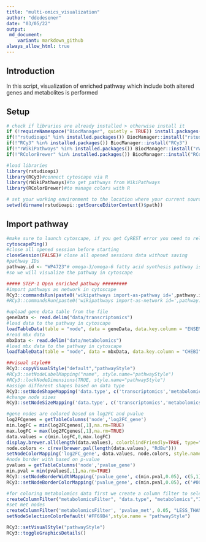 ```yaml
---
title: "multi-omics_visualization"
author: "ddedesener"
date: "03/05/22"
output:
 md_document:
    variant: markdown_github
always_allow_html: true
---
```

## Introduction
In this script, visualization of enriched pathway which include both altered genes and metabolites is performed

## Setup
```r
# check if libraries are already installed > otherwise install it
if (!requireNamespace("BiocManager", quietly = TRUE)) install.packages("BiocManager")
if(!"rstudioapi" %in% installed.packages()) BiocManager::install("rstudioapi")
if(!"RCy3" %in% installed.packages()) BiocManager::install("RCy3")
if(!"rWikiPathways" %in% installed.packages()) BiocManager::install("rWikiPathways")
if(!"RColorBrewer" %in% installed.packages()) BiocManager::install("RColorBrewer")

#load libraries
library(rstudioapi)
library(RCy3)#connect cytoscape via R
library(rWikiPathways)#to get pathways from WikiPathways
library(RColorBrewer)#to manage colors with R

# set your working environment to the location where your current source file is saved into.
setwd(dirname(rstudioapi::getSourceEditorContext()$path))
```

## Import pathway
```r
#make sure to launch cytoscape, if you get CyREST error you need to relaunch cytoscape
cytoscapePing()
#close all opened session before starting
closeSession(FALSE)# close all opened sessions data without saving
#pathway IDs
pathway.id <- "WP4723"# omega-3/omega-6 fatty acid synthesis pathway is one of the enriched pathways in our study
#so we will visualize the pathway in cytoscape

##### STEP-1 Open enriched pathway #########
#import pathways as network in cytoscape
RCy3::commandsRun(paste0('wikipathways import-as-pathway id=',pathway.id )) 
#RCy3::commandsRun(paste0('wikipathways import-as-network id=',pathway.id )) 

#upload gene data table from the file
geneData <- read.delim("data/transcriptomics")
#load data to the pathway in cytoscape
loadTableData(table = "node", data = geneData, data.key.column = "ENSEMBL.ID", table.key.column = "Ensembl")
#read mbx data
mbxData <- read.delim("data/metabolomics")
#load mbx data to the pathway in cytoscape
loadTableData(table = "node", data = mbxData, data.key.column = "CHEBI", table.key.column = "ChEBI")

##visual style##
RCy3::copyVisualStyle("default","pathwayStyle")
#RCy3::setNodeLabelMapping("name", style.name="pathwayStyle")
#RCy3::lockNodeDimensions(TRUE, style.name="pathwayStyle")
#assign different shapes based on data type
RCy3::setNodeShapeMapping('data.type', c('transcriptomics','metabolomics'), c("ELLIPSE","RECTANGLE"), style.name="pathwayStyle")
#change node sizes
RCy3::setNodeSizeMapping('data.type', c('transcriptomics','metabolomics'), c(40,40), mapping.type = "d", style.name = "pathwayStyle")

#gene nodes are colored based on log2FC and pvalue
log2FCgenes = getTableColumns('node','log2FC_gene')  
min.logFC = min(log2FCgenes[,1],na.rm=TRUE)
max.logFC = max(log2FCgenes[,1],na.rm=TRUE)
data.values = c(min.logFC,0,max.logFC)
display.brewer.all(length(data.values), colorblindFriendly=TRUE, type="div") # div,qual,seq,all
node.colors <- c(rev(brewer.pal(length(data.values), "RdBu")))
setNodeColorMapping('log2FC_gene', data.values, node.colors, style.name="pathwayStyle", default = "#D3D3D3")
#node border with based on p-value
pvalues = getTableColumns('node','pvalue_gene')  
min.pval = min(pvalues[,1],na.rm=TRUE)
RCy3::setNodeBorderWidthMapping('pvalue_gene', c(min.pval,0.05), c(5,1),style.name = "pathwayStyle")
RCy3::setNodeBorderColorMapping('pvalue_gene', c(min.pval,0.05), c('#00FF00','#00FF00'),style.name = "pathwayStyle")

#for coloring metabolomics data first we create a column filter to select met data
createColumnFilter("metabolomicsFilter", "data.type", "metabolomics","IS")
#set met nodes 
createColumnFilter('metabolomicsFilter', 'pvalue_met', 0.05, "LESS_THAN")
setNodeSelectionColorDefault('#FF69B4',style.name = "pathwayStyle")

RCy3::setVisualStyle("pathwayStyle")
RCy3::toggleGraphicsDetails()
```

